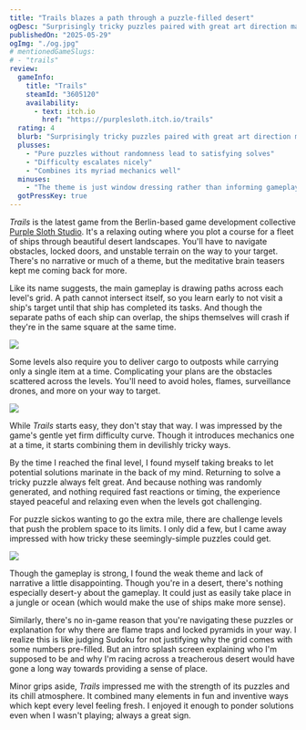 ```yaml
---
title: "Trails blazes a path through a puzzle-filled desert"
ogDesc: "Surprisingly tricky puzzles paired with great art direction make for a cozy experience."
publishedOn: "2025-05-29"
ogImg: "./og.jpg"
# mentionedGameSlugs:
# - "trails"
review:
  gameInfo:
    title: "Trails"
    steamId: "3605120"
    availability:
      - text: itch.io
        href: "https://purplesloth.itch.io/trails"
  rating: 4
  blurb: "Surprisingly tricky puzzles paired with great art direction make for a cozy experience."
  plusses:
    - "Pure puzzles without randomness lead to satisfying solves"
    - "Difficulty escalates nicely"
    - "Combines its myriad mechanics well"
  minuses:
    - "The theme is just window dressing rather than informing gameplay"
  gotPressKey: true
---
```


_Trails_ is the latest game from the Berlin-based game development collective [Purple Sloth Studio](https://purplesloth.studio/). It's a relaxing outing where you plot a course for a fleet of ships through beautiful desert landscapes. You'll have to navigate obstacles, locked doors, and unstable terrain on the way to your target. There's no narrative or much of a theme, but the meditative brain teasers kept me coming back for more.

<YoutubeEmbed youtubeId="jcl6h1oa65o" />

Like its name suggests, the main gameplay is drawing paths across each level's grid. A path cannot intersect itself, so you learn early to not visit a ship's target until that ship has completed its tasks. And though the separate paths of each ship can overlap, the ships themselves will crash if they're in the same square at the same time.

![](./crash.jpg)

Some levels also require you to deliver cargo to outposts while carrying only a single item at a time. Complicating your plans are the obstacles scattered across the levels. You'll need to avoid holes, flames, surveillance drones, and more on your way to target.

![](./cargo.jpg)

While _Trails_ starts easy, they don't stay that way. I was impressed by the game's gentle yet firm difficulty curve. Though it introduces mechanics one at a time, it starts combining them in devilishly tricky ways.

By the time I reached the final level, I found myself taking breaks to let potential solutions marinate in the back of my mind. Returning to solve a tricky puzzle always felt great. And because nothing was randomly generated, and nothing required fast reactions or timing, the experience stayed peaceful and relaxing even when the levels got challenging.

For puzzle sickos wanting to go the extra mile, there are challenge levels that push the problem space to its limits. I only did a few, but I came away impressed with how tricky these seemingly-simple puzzles could get.

![](./challenge.jpg)

Though the gameplay is strong, I found the weak theme and lack of narrative a little disappointing. Though you're in a desert, there's nothing especially desert-y about the gameplay. It could just as easily take place in a jungle or ocean (which would make the use of ships make more sense).

Similarly, there's no in-game reason that you're navigating these puzzles or explanation for why there are flame traps and locked pyramids in your way. I realize this is like judging Sudoku for not justifying why the grid comes with some numbers pre-filled. But an intro splash screen explaining who I'm supposed to be and why I'm racing across a treacherous desert would have gone a long way towards providing a sense of place.

Minor grips aside, _Trails_ impressed me with the strength of its puzzles and its chill atmosphere. It combined many elements in fun and inventive ways which kept every level feeling fresh. I enjoyed it enough to ponder solutions even when I wasn't playing; always a great sign.
